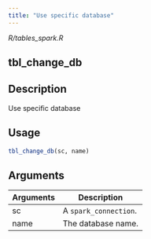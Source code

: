 ```yaml
---
title: "Use specific database"
---
```


*R/tables_spark.R*

## tbl_change_db

## Description
Use specific database 


## Usage
```r
tbl_change_db(sc, name) 
```

## Arguments
|Arguments|Description|
|---|---|
| sc | A `spark_connection`. |
| name | The database name. |







